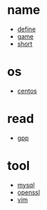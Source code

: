 = name =
* [[define]]
* [[game]]
* [[short]]

= os =
* [[centos]]
 
= read =
* [[gpp]]

= tool =
* [[mysql]]
* [[openssl]]
* [[vim]]
